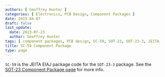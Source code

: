 ```yaml
---
authors: [ Geoffrey Hunter ]
categories: [ Electronics, PCB Design, Component Packages ]
date: 2015-04-07
draft: false
last_update:
  date: 2023-07-23
  author: Geoffrey Hunter
tags: [ component packages, PCB design, SC-59, SOT-23, SOT-23-3, JEITA, EIAJ ]
title: SC-59 Component Package
type: page
---
```



`SC-59` is the JEITA EIAJ package code for the `SOT-23-3` package. See the [SOT-23 Component Package page](/pcb-design/component-packages/sot-23-component-package/) for more info.
